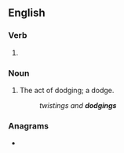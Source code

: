 ==English==

===Verb===
{{head|en|present participle}}

# {{present participle of|dodge|lang=en|nocat=1}}

===Noun===
{{en-noun}}

# The act of dodging; a dodge.
#: ''twistings and '''dodgings'''''

===Anagrams===
* {{anagrams|en|a=ddggino|godding}}